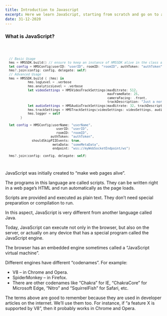 ```yaml
---
title: Introduction to Javascript
excerpt: Here we learn JavaScript, starting from scratch and go on to advanced concepts like OOP.
date: 31-12-2020
---
```


### What is JavaScript?

<Code id='swift-code'>

```swift
  // Basic Usage
  hms = HMSSDK.build() // ensure to keep an instance of HMSSDK alive in the class as an instance property
  let config = HMSConfig(userID: "userID", roomID: "roomID", authToken: "authToken")
  hms?.join(config: config, delegate: self)
  // Advanced Usage
  hms = HMSSDK.build { (hms) in
            hms.logLevel = .verbose
            hms.analyticsLevel = .verbose
            let videoSettings = HMSVideoTrackSettings(maxBitrate: 512,
                                                      maxFrameRate: 25,
                                                      cameraFacing: .front,
                                                      trackDescription: "Just a normal video track")
            let audioSettings = HMSAudioTrackSettings(maxBitrate: 32, trackDescription: "Just a normal audio track")
            hms.trackSettings = HMSTrackSettings(videoSettings: videoSettings, audioSettings: audioSettings)
            hms.logger = self
        }

  let config = HMSConfig(userName: "userName",
                           userID: "userID",
                           roomID: "roomID",
                        authToken: "authToken",
              shouldSkipPIIEvents: true,
                         metaData: "someMetaData",
                         endpoint: "wss://myWebSocketEndpoint/ws")

  hms?.join(config: config, delegate: self)
```

</Code>

JavaScript was initially created to “make web pages alive”.

The programs in this language are called scripts. They can be written right in a web page’s HTML and run automatically as the page loads.

Scripts are provided and executed as plain text. They don’t need special preparation or compilation to run.

In this aspect, JavaScript is very different from another language called Java.

Today, JavaScript can execute not only in the browser, but also on the server, or actually on any device that has a special program called the JavaScript engine.

The browser has an embedded engine sometimes called a “JavaScript virtual machine”.

Different engines have different “codenames”. For example:

-   V8 – in Chrome and Opera.
-   SpiderMonkey – in Firefox.
-   There are other codenames like “Chakra” for IE, “ChakraCore” for Microsoft Edge, “Nitro” and “SquirrelFish” for Safari, etc.

The terms above are good to remember because they are used in developer articles on the internet. We’ll use them too. For instance, if “a feature X is supported by V8”, then it probably works in Chrome and Opera.
